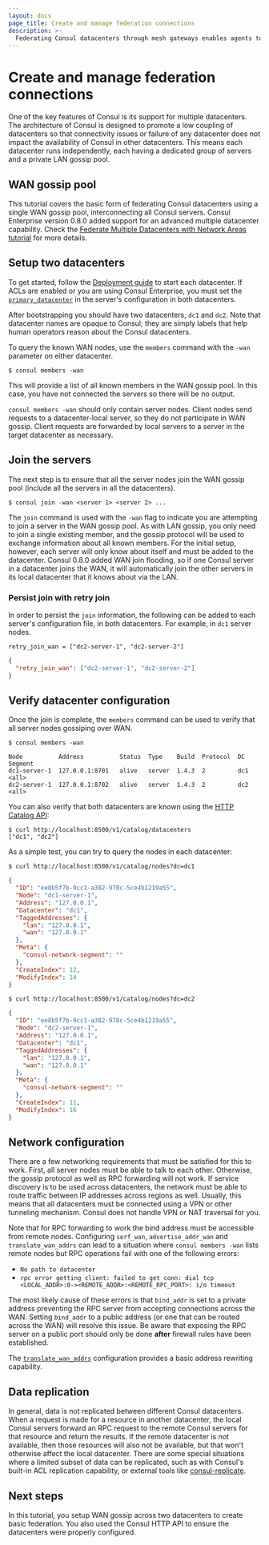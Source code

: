```yaml
---
layout: docs
page_title: Create and manage federation connections
description: >-
  Federating Consul datacenters through mesh gateways enables agents to engage in WAN communication across runtimes and cloud providers. Learn about multi-cluster federation and its network requirements for Consul on Kubernetes.
---
```


# Create and manage federation connections

One of the key features of Consul is its support for multiple datacenters.
The architecture of Consul is designed to promote a low coupling of datacenters 
so that connectivity issues or failure of any datacenter does not impact the 
availability of Consul in other datacenters. This means each datacenter runs 
independently, each having a dedicated group of servers and a private LAN gossip 
pool.

## WAN gossip pool

This tutorial covers the basic form of federating Consul datacenters using a 
single WAN gossip pool, interconnecting all Consul servers.
Consul Enterprise version 0.8.0 added support for an advanced multiple 
datacenter capability. Check the
[Federate Multiple Datacenters with Network Areas tutorial](/consul/docs/link/network-area) for more details.

## Setup two datacenters

To get started, follow the [Deployment guide](/consul/tutorials/production-deploy/deployment-guide) 
to start each datacenter. If ACLs are enabled or you are using Consul Enterprise, 
you must set the [`primary_datacenter`](/consul/docs/agent/config/config-files#primary_datacenter) in the server's configuration in both datacenters.

After bootstrapping you should have two datacenters, `dc1` and `dc2`. Note that 
datacenter names are opaque to Consul; they are simply labels that help human 
operators reason about the Consul datacenters.

To query the known WAN nodes, use the `members` command with the `-wan` 
parameter on either datacenter.

```shell-session
$ consul members -wan
```

This will provide a list of all known members in the WAN gossip pool. In
this case, you have not connected the servers so there will be no output.

`consul members -wan` should
only contain server nodes. Client nodes send requests to a datacenter-local server,
so they do not participate in WAN gossip. Client requests are forwarded by local
servers to a server in the target datacenter as necessary.

## Join the servers

The next step is to ensure that all the server nodes join the WAN gossip pool 
(include all the servers in all the datacenters).

```shell-session
$ consul join -wan <server 1> <server 2> ...
```

The `join` command is used with the `-wan` flag to indicate you are attempting 
to join a server in the WAN gossip pool. As with LAN gossip, you only need to 
join a single existing member, and the gossip protocol will be used to exchange
information about all known members. For the initial setup, however, each server
will only know about itself and must be added to the datacenter. Consul 0.8.0 
added WAN join flooding, so if one Consul server in a datacenter joins the WAN, 
it will automatically join the other servers in its local datacenter that it 
knows about via the LAN.

### Persist join with retry join

In order to persist the `join` information, the following can be added to each 
server's configuration file, in both datacenters. For example, in `dc1` server 
nodes.

<CodeTabs>

```hcl
retry_join_wan = ["dc2-server-1", "dc2-server-2"]
```

```json
{
  "retry_join_wan": ["dc2-server-1", "dc2-server-2"]
}
```

</CodeTabs>


## Verify datacenter configuration

Once the join is complete, the `members` command can be used to verify that all 
server nodes gossiping over WAN.

```shell-session
$ consul members -wan
```

```plaintext hideClipboard
Node          Address          Status  Type    Build  Protocol  DC   Segment
dc1-server-1  127.0.0.1:8701   alive   server  1.4.3  2         dc1  <all>
dc2-server-1  127.0.0.1:8702   alive   server  1.4.3  2         dc2  <all>
```

You can also verify that both datacenters are known using the
[HTTP Catalog API](/consul/api-docs/catalog#list-datacenters):

```shell-session
$ curl http://localhost:8500/v1/catalog/datacenters
["dc1", "dc2"]
```

As a simple test, you can try to query the nodes in each datacenter:

```shell-session
$ curl http://localhost:8500/v1/catalog/nodes?dc=dc1
```

```json hideClipboard
{
  "ID": "ee8b5f7b-9cc1-a382-978c-5ce4b1219a55",
  "Node": "dc1-server-1",
  "Address": "127.0.0.1",
  "Datacenter": "dc1",
  "TaggedAddresses": {
    "lan": "127.0.0.1",
    "wan": "127.0.0.1"
  },
  "Meta": {
    "consul-network-segment": ""
  },
  "CreateIndex": 12,
  "ModifyIndex": 14
}
```

```shell-session
$ curl http://localhost:8500/v1/catalog/nodes?dc=dc2
```

```json hideClipboard
{
  "ID": "ee8b5f7b-9cc1-a382-978c-5ce4b1219a55",
  "Node": "dc2-server-1",
  "Address": "127.0.0.1",
  "Datacenter": "dc1",
  "TaggedAddresses": {
    "lan": "127.0.0.1",
    "wan": "127.0.0.1"
  },
  "Meta": {
    "consul-network-segment": ""
  },
  "CreateIndex": 11,
  "ModifyIndex": 16
}
```

## Network configuration

There are a few networking requirements that must be satisfied for this to work. 
First, all server nodes must be able to talk to each other. Otherwise,
the gossip protocol as well as RPC forwarding will not work. If service discovery
is to be used across datacenters, the network must be able to route traffic
between IP addresses across regions as well. Usually, this means that all 
datacenters must be connected using a VPN or other tunneling mechanism. Consul 
does not handle VPN or NAT traversal for you.

Note that for RPC forwarding to work the bind address must be accessible from 
remote nodes. Configuring `serf_wan`, `advertise_addr_wan` and `translate_wan_addrs` 
can lead to a situation where `consul members -wan` lists remote nodes but RPC 
operations fail with one of the following errors:

- `No path to datacenter`
- `rpc error getting client: failed to get conn: dial tcp <LOCAL_ADDR>:0-><REMOTE_ADDR>:<REMOTE_RPC_PORT>: i/o timeout`

The most likely cause of these errors is that `bind_addr` is set to a private 
address preventing the RPC server from accepting connections across the WAN. 
Setting `bind_addr` to a public address (or one that can be routed across the WAN) 
will resolve this issue. Be aware that exposing the RPC server on a public port 
should only be done **after** firewall rules have been established.

The [`translate_wan_addrs`](/consul/docs/agent/config/config-files#translate_wan_addrs) 
configuration provides a basic address rewriting capability.

## Data replication

In general, data is not replicated between different Consul datacenters. When a
request is made for a resource in another datacenter, the local Consul servers 
forward an RPC request to the remote Consul servers for that resource and return 
the results. If the remote datacenter is not available, then those resources 
will also not be available, but that won't otherwise affect the local datacenter. 
There are some special situations where a limited subset of data can be 
replicated, such as with Consul's built-in ACL replication capability, or
external tools like [consul-replicate](https://github.com/hashicorp/consul-replicate/).

## Next steps

In this tutorial, you setup WAN gossip across two datacenters to create basic 
federation. You also used the Consul HTTP API to ensure the datacenters were 
properly configured.
